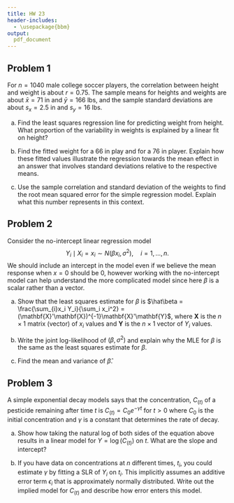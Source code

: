 ```yaml
---
title: HW 23
header-includes:
  - \usepackage{bbm}
output:
  pdf_document
---
```



## Problem 1 

For $n=1040$ male college soccer players, the correlation between height and weight is about $r=0.75$. The sample means for heights and weights are about $\bar{x}=71$ in and $\bar{y}=166$ lbs, and the sample standard deviations are about $s_x=2.5$ in and $s_y = 16$ lbs.

(a) Find the least squares regression line for predicting weight from height. What proportion of the variability in weights is explained by a linear fit on height? 

(b) Find the fitted weight for a 66 in play and for a 76 in player. Explain how these fitted values illustrate the regression towards the mean effect in an answer that involves standard deviations relative to the respective means. 

(c) Use the sample correlation and standard deviation of the weights to find the root mean squared error for the simple regression model. Explain what this number represents in this context. 


\pagebreak 
## Problem 2 

Consider the no-intercept linear regression model 
$$Y_i \mid X_i=x_i \sim N(\beta x_i, \sigma^2), \quad i=1, \dots, n.$$
We should include an intercept in the model even if we believe the mean response when $x=0$ should be 0, however working with the no-intercept model can help understand the more complicated model since here $\beta$ is a scalar rather than a vector. 

(a) Show that the least squares estimate for $\beta$ is $\hat\beta = \frac{\sum_{i}x_i Y_i}{\sum_i x_i^2} = (\mathbf{X}'\mathbf{X})^{-1}\mathbf{X}'\mathbf{Y}$, where $\mathbf{X}$ is the $n \times 1$ matrix (vector) of $x_i$ values and $\mathbf{Y}$ is the $n \times 1$ vector of $Y_i$ values. 

(b) Write the joint log-likelihood of $(\beta, \sigma^2)$ and explain why the MLE for $\beta$ is the same as the least squares estimate for $\beta$. 

(c) Find the mean and variance of $\hat \beta$. 


\pagebreak 
## Problem 3
A simple exponential decay models says that the concentration, $C_{(t)}$ of a pesticide remaining after time $t$ is $C_{(t)} = C_0 e^{-\gamma t}$ for $t>0$ where $C_0$ is the initial concentration and $\gamma$ is a constant that determines the rate of decay. 

(a) Show how taking the natural log of both sides of the equation above results in a linear model for $Y = \log (C_{(t)})$ on $t$. What are the slope and intercept? 


(b) If you have data on concentrations at $n$ different times, $t_i$, you could estimate $\gamma$ by fitting a SLR of $Y_i$ on $t_i$. This implicitly assumes an additive error term $\epsilon_i$ that is approximately normally distributed. Write out the implied model for $C_{(t)}$ and describe how error enters this model. 
